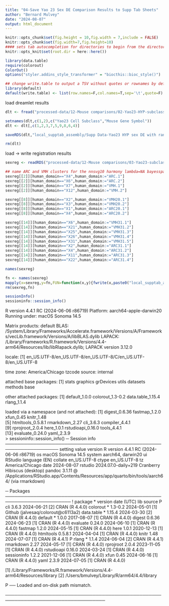 ```yaml
---
title: "04-Save Yao 23 Sex DE Comparison Results to Supp Tab Sheets"
author: "Bernard Mulvey"
date: "2024-08-07"
output: html_document
---
```


```r
knitr::opts_chunk$set(fig.height = 10,fig.width = 7,include = FALSE)
knitr::opts_chunk$set(fig.width=7,fig.height=10)
#### sets tab autocompletion for directories to begin from the directory containing the .Rproj session, instead of the script's directory if different
knitr::opts_knit$set(root.dir = here::here())

library(data.table)
require(colorout)
ColorOut()
options("styler.addins_style_transformer" = "biocthis::bioc_style()")

## change write.table to output a TSV without quotes or rownames by default
library(default)
default(write.table) <- list(row.names=F,col.names=T,sep='\t',quote=F)

```

load dreamlet results
```r
dlt <- fread("processed-data/12-Mouse comparisons/02-Yao23-HYP-subclass-sexDE_dreamlet_donormouse-ranfx.txt")

setnames(dlt,c(1,2),c("Yao23 Cell Subclass","Mouse Gene Symbol"))
dlt <- dlt[,c(1,2,3,7,5,9,8,6,4)]

saveRDS(dlt,"local_supptab_assembly/Supp Data-Yao23 HYP sex DE with random effect of donor.RDS")

rm(dlt)
```

load -> write registration results
```r
sexreg <- readRDS("processed-data/12-Mouse comparisons/03-Yao23-subclass-MvFsexDE-tstat_correls_to_k15-20-31-15collapsed_bytopNhumanDEGs.RDS")

## name ARC and VMH clusters for the nnsvg10 harmony lambda=NA bayesspaces
sexreg[[2]][human_domain=="X4",human_domain:="ARC.1"]
sexreg[[2]][human_domain=="X6",human_domain:="ARC.2"]
sexreg[[2]][human_domain=="X7",human_domain:="VMH.1"]
sexreg[[2]][human_domain=="X12",human_domain:="VMH.2"]

sexreg[[8]][human_domain=="X2",human_domain:="VMH20.1"]
sexreg[[8]][human_domain=="X3",human_domain:="VMH20.2"]
sexreg[[8]][human_domain=="X1",human_domain:="ARC20.1"]
sexreg[[8]][human_domain=="X4",human_domain:="ARC20.2"]

sexreg[[14]][human_domain=="X6",human_domain:="VMH31.1"]
sexreg[[14]][human_domain=="X21",human_domain:="VMH31.2"]
sexreg[[14]][human_domain=="X25",human_domain:="VMH31.3"]
sexreg[[14]][human_domain=="X26",human_domain:="VMH31.4"]
sexreg[[14]][human_domain=="X31",human_domain:="VMH31.5"]
sexreg[[14]][human_domain=="X2",human_domain:="ARC31.1"]
sexreg[[14]][human_domain=="X4",human_domain:="ARC31.2"]
sexreg[[14]][human_domain=="X11",human_domain:="ARC31.3"]
sexreg[[14]][human_domain=="X22",human_domain:="ARC31.4"]

names(sexreg)

fn <- names(sexreg)
mapply(x=sexreg,y=fn,FUN=function(x,y){fwrite(x,paste0("local_supptab_assembly/Yao Sex DE correls ",y,".txt"),quote=F,sep='\t')})
rm(sexreg,fn)
```

```r
sessionInfo()
sessioninfo::session_info()
```
R version 4.4.1 RC (2024-06-06 r86719)
Platform: aarch64-apple-darwin20
Running under: macOS Sonoma 14.5

Matrix products: default
BLAS:   /System/Library/Frameworks/Accelerate.framework/Versions/A/Frameworks/vecLib.framework/Versions/A/libBLAS.dylib 
LAPACK: /Library/Frameworks/R.framework/Versions/4.4-arm64/Resources/lib/libRlapack.dylib;  LAPACK version 3.12.0

locale:
[1] en_US.UTF-8/en_US.UTF-8/en_US.UTF-8/C/en_US.UTF-8/en_US.UTF-8

time zone: America/Chicago
tzcode source: internal

attached base packages:
[1] stats     graphics  grDevices utils     datasets  methods   base     

other attached packages:
[1] default_1.0.0     colorout_1.3-0.2  data.table_1.15.4 rlang_1.1.4      

loaded via a namespace (and not attached):
 [1] digest_0.6.36     fastmap_1.2.0     xfun_0.45         knitr_1.48       
 [5] htmltools_0.5.8.1 rmarkdown_2.27    cli_3.6.3         compiler_4.4.1   
 [9] rprojroot_2.0.4   here_1.0.1        rstudioapi_0.16.0 tools_4.4.1      
[13] evaluate_0.24.0   yaml_2.3.9       
> sessioninfo::session_info()
─ Session info ───────────────────────────────────────────────────────────────────
 setting  value
 version  R version 4.4.1 RC (2024-06-06 r86719)
 os       macOS Sonoma 14.5
 system   aarch64, darwin20
 ui       RStudio
 language (EN)
 collate  en_US.UTF-8
 ctype    en_US.UTF-8
 tz       America/Chicago
 date     2024-08-07
 rstudio  2024.07.0-daily+219 Cranberry Hibiscus (desktop)
 pandoc   3.1.11 @ /Applications/RStudio.app/Contents/Resources/app/quarto/bin/tools/aarch64/ (via rmarkdown)

─ Packages ───────────────────────────────────────────────────────────────────────
 ! package     * version date (UTC) lib source
 P cli           3.6.3   2024-06-21 [2] CRAN (R 4.4.0)
   colorout    * 1.3-0.2 2024-05-01 [1] Github (jalvesaq/colorout@c6113a2)
   data.table  * 1.15.4  2024-03-30 [2] CRAN (R 4.4.0)
   default     * 1.0.0   2017-08-07 [1] CRAN (R 4.4.0)
   digest        0.6.36  2024-06-23 [1] CRAN (R 4.4.0)
   evaluate      0.24.0  2024-06-10 [1] CRAN (R 4.4.0)
   fastmap       1.2.0   2024-05-15 [1] CRAN (R 4.4.0)
   here          1.0.1   2020-12-13 [1] CRAN (R 4.4.0)
   htmltools     0.5.8.1 2024-04-04 [1] CRAN (R 4.4.0)
   knitr         1.48    2024-07-07 [1] CRAN (R 4.4.1)
 P rlang       * 1.1.4   2024-06-04 [2] CRAN (R 4.4.1)
   rmarkdown     2.27    2024-05-17 [1] CRAN (R 4.4.0)
   rprojroot     2.0.4   2023-11-05 [1] CRAN (R 4.4.0)
   rstudioapi    0.16.0  2024-03-24 [1] CRAN (R 4.4.0)
   sessioninfo   1.2.2   2021-12-06 [1] CRAN (R 4.4.0)
   xfun          0.45    2024-06-16 [1] CRAN (R 4.4.0)
   yaml          2.3.9   2024-07-05 [1] CRAN (R 4.4.0)

 [1] /Library/Frameworks/R.framework/Versions/4.4-arm64/Resources/library
 [2] /Users/bmulvey/Library/R/arm64/4.4/library

 P ── Loaded and on-disk path mismatch.

──────────────────────────────────────────────────────────────────────────────────
